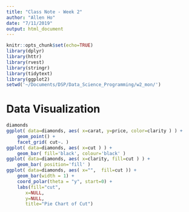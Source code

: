 ```yaml
---
title: "Class Note - Week 2"
author: "Allen Ho"
date: "7/11/2019"
output: html_document
---
```


```r
knitr::opts_chunk$set(echo=TRUE)
library(dplyr)
library(httr)
library(rvest)
library(stringr)
library(tidytext)
library(ggplot2)
setwd('~/Documents/DSP/Data_Science_Programming/w2_mon/')
```

# Data Visualization

```r
diamonds
ggplot( data=diamonds, aes( x=carat, y=price, color=clarity ) ) +
    geom_point() +
    facet_grid( cut~. ) 
ggplot( data=diamonds, aes( x=cut ) ) +
    geom_bar( fill='black', colour='black' )
ggplot( data=diamonds, aes( x=clarity, fill=cut ) ) +
    geom_bar( position='fill' )
ggplot( data=diamonds, aes( x="",  fill=cut )) + 
    geom_bar(width = 1) +
    coord_polar(theta = "y", start=0) + 
    labs(fill="cut", 
       x=NULL, 
       y=NULL, 
       title="Pie Chart of Cut")
```

